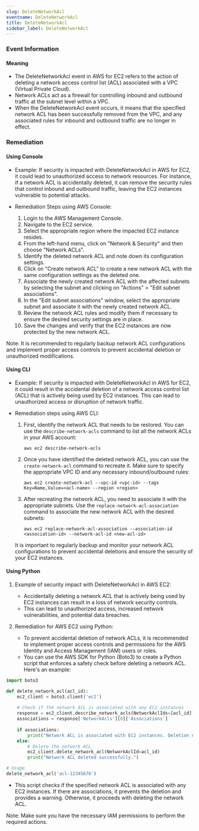 ```yaml
--- 
slug: DeleteNetworkAcl
eventname: DeleteNetworkAcl
title: DeleteNetworkAcl
sidebar_label: DeleteNetworkAcl
---
```

                       
### Event Information

#### Meaning

- The DeleteNetworkAcl event in AWS for EC2 refers to the action of deleting a network access control list (ACL) associated with a VPC (Virtual Private Cloud).
- Network ACLs act as a firewall for controlling inbound and outbound traffic at the subnet level within a VPC.
- When the DeleteNetworkAcl event occurs, it means that the specified network ACL has been successfully removed from the VPC, and any associated rules for inbound and outbound traffic are no longer in effect.

### Remediation

#### Using Console

- Example: If security is impacted with DeleteNetworkAcl in AWS for EC2, it could lead to unauthorized access to network resources. For instance, if a network ACL is accidentally deleted, it can remove the security rules that control inbound and outbound traffic, leaving the EC2 instances vulnerable to potential attacks.

- Remediation Steps using AWS Console:
  1. Login to the AWS Management Console.
  2. Navigate to the EC2 service.
  3. Select the appropriate region where the impacted EC2 instance resides.
  4. From the left-hand menu, click on "Network & Security" and then choose "Network ACLs".
  5. Identify the deleted network ACL and note down its configuration settings.
  6. Click on "Create network ACL" to create a new network ACL with the same configuration settings as the deleted one.
  7. Associate the newly created network ACL with the affected subnets by selecting the subnet and clicking on "Actions" > "Edit subnet associations".
  8. In the "Edit subnet associations" window, select the appropriate subnet and associate it with the newly created network ACL.
  9. Review the network ACL rules and modify them if necessary to ensure the desired security settings are in place.
  10. Save the changes and verify that the EC2 instances are now protected by the new network ACL.

Note: It is recommended to regularly backup network ACL configurations and implement proper access controls to prevent accidental deletion or unauthorized modifications.

#### Using CLI

- Example: If security is impacted with DeleteNetworkAcl in AWS for EC2, it could result in the accidental deletion of a network access control list (ACL) that is actively being used by EC2 instances. This can lead to unauthorized access or disruption of network traffic.

- Remediation steps using AWS CLI:
  1. First, identify the network ACL that needs to be restored. You can use the `describe-network-acls` command to list all the network ACLs in your AWS account:
     ```
     aws ec2 describe-network-acls
     ```

  2. Once you have identified the deleted network ACL, you can use the `create-network-acl` command to recreate it. Make sure to specify the appropriate VPC ID and any necessary inbound/outbound rules:
     ```
     aws ec2 create-network-acl --vpc-id <vpc-id> --tags Key=Name,Value=<acl-name> --region <region>
     ```

  3. After recreating the network ACL, you need to associate it with the appropriate subnets. Use the `replace-network-acl-association` command to associate the new network ACL with the desired subnets:
     ```
     aws ec2 replace-network-acl-association --association-id <association-id> --network-acl-id <new-acl-id>
     ```

  It is important to regularly backup and monitor your network ACL configurations to prevent accidental deletions and ensure the security of your EC2 instances.

#### Using Python

1. Example of security impact with DeleteNetworkAcl in AWS EC2:
   - Accidentally deleting a network ACL that is actively being used by EC2 instances can result in a loss of network security controls.
   - This can lead to unauthorized access, increased network vulnerabilities, and potential data breaches.

2. Remediation for AWS EC2 using Python:
   - To prevent accidental deletion of network ACLs, it is recommended to implement proper access controls and permissions for the AWS Identity and Access Management (IAM) users or roles.
   - You can use the AWS SDK for Python (Boto3) to create a Python script that enforces a safety check before deleting a network ACL. Here's an example:

```python
import boto3

def delete_network_acl(acl_id):
    ec2_client = boto3.client('ec2')
    
    # Check if the network ACL is associated with any EC2 instances
    response = ec2_client.describe_network_acls(NetworkAclIds=[acl_id])
    associations = response['NetworkAcls'][0]['Associations']
    
    if associations:
        print("Network ACL is associated with EC2 instances. Deletion not allowed.")
    else:
        # Delete the network ACL
        ec2_client.delete_network_acl(NetworkAclId=acl_id)
        print("Network ACL deleted successfully.")

# Usage
delete_network_acl('acl-12345678')
```

   - This script checks if the specified network ACL is associated with any EC2 instances. If there are associations, it prevents the deletion and provides a warning. Otherwise, it proceeds with deleting the network ACL.

Note: Make sure you have the necessary IAM permissions to perform the required actions.


 